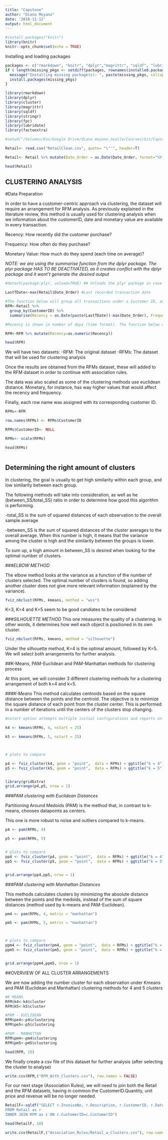 ```yaml
---
title: "Capstone"
author: "Diana Moyano"
date: '2018-11-12'
output: html_document
---
```


```r
#install.packages("knitr")
library(knitr)
knitr::opts_chunk$set(echo = TRUE)

```

Installing and loading packages
```r

packages <- c("rmarkdown", "knitr", "dplyr","magrittr", "sqldf", "lubridate", "cluster", "stringr", "fpc", "factoextra" )
if ( length(missing_pkgs <- setdiff(packages, rownames(installed.packages()))) > 0) {
  message("Installing missing package(s): ", paste(missing_pkgs, collapse = ", "))
  install.packages(missing_pkgs)
}

library(rmarkdown)
library(dplyr)
library(cluster)
library(magrittr)
library(sqldf)
library(stringr)
library(fpc)
library(lubridate)
library(factoextra)

#setwd("/Volumes/Eos/Google Drive/diana_moyano_ovalle/Courses/Git/Capstone_Project")
```


```r

Retail<- read.csv("RetailClean.csv", quote= "\"'", header=T)

Retail<- Retail %>% mutate(Date_Order = as.Date(Date_Order, format="%Y-%m-%d")) %>% mutate(CustomerID = factor(CustomerID)) %>% mutate(InvoiceNo = factor(InvoiceNo))

head(Retail)
```

## CLUSTERING ANALYSIS

#Data Preparation

In order to have a customer-centric approach via clustering, the dataset will require an arrangement for RFM analysis. As previously explained in the literature review, this method is usually used for clustering analysis when we information about the customerID, date and monetary value are available in every transaction.

Recency: How recently did the customer purchase?

Frequency: How often do they purchase?

Monetary Value: How much do they spend (each time on average)?


*NOTE: we are using the summarise function from the dplyr package. The plyr package HAS TO BE DEACTIVATED, as it creates conflict with the dplyr package and it wont't generate the desired output*

```r
#detach(package:plyr, unload=TRUE) ## Unloads the plyr package in case it is loaded

LastTDate<-max(Retail$Date_Order) #Last recorded transaction date

#The function below will group all transactions under a Customer ID, and then it will calculate the recency, frequency and monetary of each one
RFM<-Retail %>% 
  group_by(CustomerID) %>%
  summarise(Recency = as.Date(paste(LastTDate))-max(Date_Order), Frequency_1= n_distinct(InvoiceNo), Monetary=round(sum(Revenue)/n_distinct(InvoiceNo),digits=2))

#Recency is shown in number of days (time format). The function below wil turn this into numbers

RFM<-RFM %>% mutate(Recency=as.numeric(Recency)) 

head(RFM)
```

We will have two datasets: 
-RFM: The original dataset 
-RFMs: The dataset that will be used for clustering analysis

Once the results are obtained from the RFMs dataset, these will added to the RFM dataset in order to continue with association rules.

The data was also scaled as some of the clustering methods use euclidean distance. Monetary, for instance, has way higher values that would affect the recency and frequency. 

Finally, each row name was assigned with its corresponding customer ID.
```r
RFMs<-RFM

row.names(RFMs) <- RFMs$CustomerID

RFMs$CustomerID<- NULL

RFMs<- scale(RFMs)

head(RFMs)



```
## Determining the right amount of clusters


In clustering, the goal is usually to get high similarity within each group, and low similarity between each group.

The following methods will take into consideration, as well as he (between_SS/total_SS) ratio in order to determine how good this algorithm is performing. 

-total_SS is the sum of squared distances of each observation to the overall sample average

-between_SS is the sum of squared distances of the cluster averages to the overall average. When this number is high, it means that the variance among the cluster is high and the similarity between the groups is lower. 

To sum up, a high amount in between_SS is desired when looking for the optimal number of clusters.

###_ELBOW METHOD_

The elbow method looks at the variance as a function of the number of clusters selected. The optimal number of clusters is found, so adding another cluster does not give more relevant information (explained by the variance).
```r
fviz_nbclust(RFMs, kmeans, method = "wss")
```
K=3, K=4 and K=5 seem to be good candiates to be considered

###_SILHOUETTE METHOD_
This one measures the quality of a clustering. In other words, it determines how well each object is positioned in its own cluster. 

```r
fviz_nbclust(RFMs, kmeans, method = "silhouette")
```
Under the silhouette method, K=4 is the optimal amount, followed by K=5. We will select both arrangements for further analysis. 

##K-Means, PAM-Euclidean and PAM-Manhattan methods for clustering process

At this point, we will consider 3 different clustering methods for a clustering arrangement of both k=4 and k=5.


###_K-Means_
This method calculates centroids based on the square distance between the points and the centroid. The objective is to minimize the square distance of each point from the cluster center. This is performed in a number of iterations until the centers of the clusters stop changing.

```r
#nstart option attempts multiple initial configurations and reports on the best one. For example, adding nstart=25 will generate 25 initial random centroids and choose the best one for the algorithm. 

k4 <- kmeans(RFMs, 4, nstart = 25)

k5 <- kmeans(RFMs, 5, nstart = 25)



# plots to compare

p4 <- fviz_cluster(k4, geom = "point",  data = RFMs) + ggtitle("k = 4")
p5 <- fviz_cluster(k5, geom = "point",  data = RFMs) + ggtitle("k = 5")


library(gridExtra)
grid.arrange(p4,p5, nrow = 1)


```


###_PAM clustering with Euclidean Distances_

Partitioning Around Medoids (PAM) is the method that, in contrast to k-means, chooses datapoints as centers.

This one is more robust to noise and outliers compared to k-means.
```r

p4 <- pam(RFMs, 4)

p5 <- pam(RFMs, 5)


# plots to compare
pp4 <- fviz_cluster(p4, geom = "point",  data = RFMs) + ggtitle("k = 4")
pp5 <- fviz_cluster(p5, geom = "point",  data = RFMs) + ggtitle("k = 5")


grid.arrange(pp4,pp5, nrow = 1)

```

###_PAM clustering with Manhattan Distances_

This methods calculates clusters by minimizing the absolute distance between the points and the medoids, instead of the sum of square distances (method used by k-means and PAM-Euclidean).


```r

pm4 <- pam(RFMs, 4, metric = "manhattan")

pm5 <- pam(RFMs, 5, metric = "manhattan")



# plots to compare
ppm4 <- fviz_cluster(pm4, geom = "point",  data = RFMs) + ggtitle("k = 4")
ppm5 <- fviz_cluster(pm5, geom = "point",  data = RFMs) + ggtitle("k = 5")


grid.arrange(ppm4,ppm5, nrow = 1)


```


##OVERVIEW OF ALL CLUSTER ARRANGEMENTS

We are now adding the number cluster for each observation under Kmeans and PAM (Euclidean and Manhattan) clustering methods for 4 and 5 clusters

```r

#K MEANS
RFM$k4<-k4$cluster
RFM$k5<-k5$cluster

#PAM - EUCLIDEAN
RFM$pe4<-p4$clustering
RFM$pe5<-p5$clustering

#PAM - MANHATTAN
RFM$pm4<-pm4$clustering
RFM$pm5<-pm5$clustering

head(RFM, 10)


```
We finally create a csv file of this dataset for further analysis (after selecting the cluster to analyse)
```r

write.csv(RFM,("RFM_With_Clusters.csv"), row.names = FALSE)

```
For our next stage (Association Rules), we will need to join both the Retail and the RFM datasets, having in common the CustomerID.Quantity, unit price and revenue will be no longer needed.
```r

RetailF<-sqldf("SELECT r.InvoiceNo, r.Description, r.CustomerID, r.Date_Order, c.k4, c.k5, c.pe4, c.pe5, c.pm4, c.pm5
FROM Retail as r
INNER JOIN RFM as c ON r.CustomerID=c.CustomerID")

head(RetailF, 10)

```

```r

write.csv(RetailF,("Association_Rules/Retail_w_Clusters.csv"), row.names = FALSE)

```